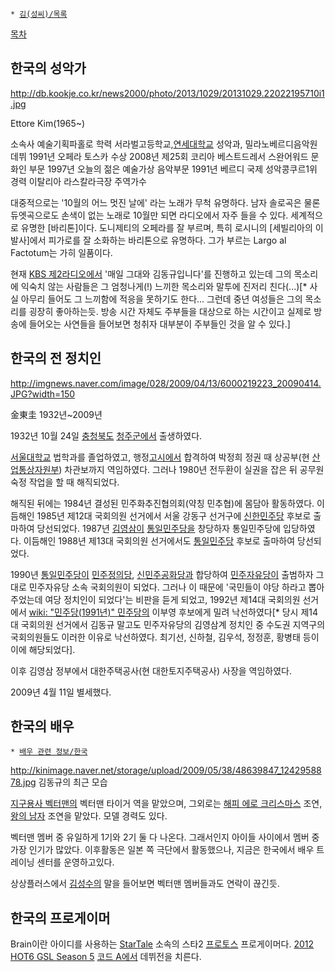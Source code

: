  * [[김(성씨)/목록]]

[[목차]]
== 한국의 성악가 ==
http://db.kookje.co.kr/news2000/photo/2013/1029/20131029.22022195710i1.jpg

Ettore Kim(1965~)

소속사 예술기획파홀로
학력 서라벌고등학교,[[연세대학교]] 성악과, 밀라노베르디음악원
데뷔 1991년 오페라 토스카
수상 2008년 제25회 코리아 베스트드레서 스완어워드 문화인 부문
1997년 오늘의 젊은 예술가상 음악부문
1991년 베르디 국제 성악콩쿠르1위
경력 이탈리아 라스칼라극장 주역가수

대중적으로는 '10월의 어느 멋진 날에' 라는 노래가 무척 유명하다. 남자 솔로곡은 물론 듀엣곡으로도 손색이 없는 노래로 10월만 되면 라디오에서 자주 들을 수 있다. 세계적으로 유명한 [바리톤]이다. 도니제티의 오페라를 잘 부르며, 특히 로시니의 [세빌리아의 이발사]에서 피가로를 잘 소화하는 바리톤으로 유명하다. 그가 부르는 Largo al Factotum는 가히 일품이다.

현재 [[KBS 제2라디오]]에서 '매일 그대와 김동규입니다'를 진행하고 있는데 그의 목소리에 익숙치 않는 사람들은 그 엄청나게(!) 느끼한 목소리와 말투에 진저리 친다(...)[* 사실 아무리 들어도 그 느끼함에 적응을 못하기도 한다... 그런데 중년 여성들은 그의 목소리를 굉장히 좋아하는듯. 방송 시간 자체도 주부들을 대상으로 하는 시간이고 실제로 방송에 들어오는 사연들을 들어보면 청취자 대부분이 주부들인 것을 알 수 있다.]

== 한국의 전 정치인 ==
http://imgnews.naver.com/image/028/2009/04/13/6000219223_20090414.JPG?width=150

金東圭
1932년~2009년

1932년 10월 24일 [[충청북도]] [[청주시|청주군]]에서 출생하였다.

[[서울대학교]] 법학과를 졸업하였고, 행정[[고시]]에서 합격하여 박정희 정권 때 상공부(현 [[산업통상자원부]]) 차관보까지 역임하였다. 그러나 1980년 전두환이 실권을 잡은 뒤 공무원 숙정 작업을 할 때 해직되었다.

해직된 뒤에는 1984년 결성된 민주화추진협의회(약칭 민추협)에 몸담아 활동하였다. 이듬해인 1985년 제12대 국회의원 선거에서 서울 강동구 선거구에 [[신한민주당]] 후보로 출마하여 당선되었다. 1987년 [[김영삼]]이 [[통일민주당]]을 창당하자 통일민주당에 입당하였다. 이듬해인 1988년 제13대 국회의원 선거에서도 [[통일민주당]] 후보로 출마하여 당선되었다.

1990년 [[통일민주당]]이 [[민주정의당]], [[신민주공화당]]과 합당하여 [[민주자유당]]이 출범하자 그대로 민주자유당 소속 국회의원이 되었다. 그러나 이 때문에 '국민들이 야당 하라고 뽑아 주었는데 여당 정치인이 되었다'는 비판을 듣게 되었고, 1992년 제14대 국회의원 선거에서 [[wiki: "민주당(1991년)" 민주당]]의 이부영 후보에게 밀려 낙선하였다[* 당시 제14대 국회의원 선거에서 김동규 말고도 민주자유당의 김영삼계 정치인 중 수도권 지역구의 국회의원들도 이러한 이유로 낙선하였다. 최기선, 신하철, 김우석, 정정훈, 황병태 등이 이에 해당되었다].

이후 김영삼 정부에서 대한주택공사(현 대한토지주택공사) 사장을 역임하였다.

2009년 4월 11일 별세했다.

== 한국의 배우 ==
 * [[배우 관련 정보/한국]]

http://kinimage.naver.net/storage/upload/2009/05/38/48639847_1242958878.jpg
김동규의 최근 모습

[[지구용사 벡터맨]]의 벡터맨 타이거 역을 맡았으며, 그외로는 [[해피 에로 크리스마스]] 조연, [[왕의 남자]] 조연을 맡았다. 모델 경력도 있다.

벡터맨 멤버 중 유일하게 1기와 2기 둘 다 나온다. 그래서인지 아이들 사이에서 멤버 중 가장 인기가 많았다. 이후활동은 일본 쪽 극단에서 활동했으나, 지금은 한국에서 배우 트레이닝 센터를 운영하고있다.

상상플러스에서 [[김성수]]의 말을 들어보면 벡터맨 멤버들과도 연락이 끊긴듯.

== 한국의 프로게이머 ==
Brain이란 아이디를 사용하는 [[StarTale]] 소속의 스타2 [[프로토스]] 프로게이머다. [[2012 HOT6 GSL Season 5]] [[코드 A]]에서 데뷔전을 치른다.
